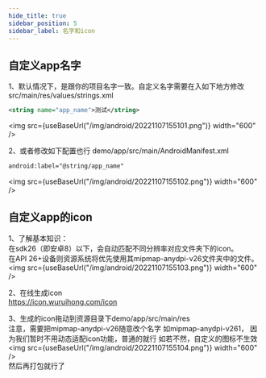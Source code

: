 ```yaml
---
hide_title: true
sidebar_position: 5
sidebar_label: 名字和icon
---
```


## 自定义app名字
1、默认情况下，是跟你的项目名字一致。自定义名字需要在入如下地方修改
src/main/res/values/strings.xml
```xml
<string name="app_name">测试</string>
```

<img src={useBaseUrl("/img/android/20221107155101.png")} width="600" />


2、或者修改如下配置也行
demo/app/src/main/AndroidManifest.xml
```xml
android:label="@string/app_name"
```
<img src={useBaseUrl("/img/android/20221107155102.png")} width="600" />

## 自定义app的icon
1、了解基本知识：   
在sdk26（即安卓8）以下，会自动匹配不同分辨率对应文件夹下的icon。   
在API 26+设备则资源系统将优先使用其mipmap-anydpi-v26文件夹中的文件。 
<img src={useBaseUrl("/img/android/20221107155103.png")} width="600" />  

2、在线生成icon   
https://icon.wuruihong.com/icon

3、生成的icon拖动到资源目录下demo/app/src/main/res   
注意，需要把mipmap-anydpi-v26随意改个名字 如mipmap-anydpi-v261，
因为我们暂时不用动态适配icon功能，普通的就行
如若不然，自定义的图标不生效
<img src={useBaseUrl("/img/android/20221107155104.png")} width="600" />  
然后再打包就行了